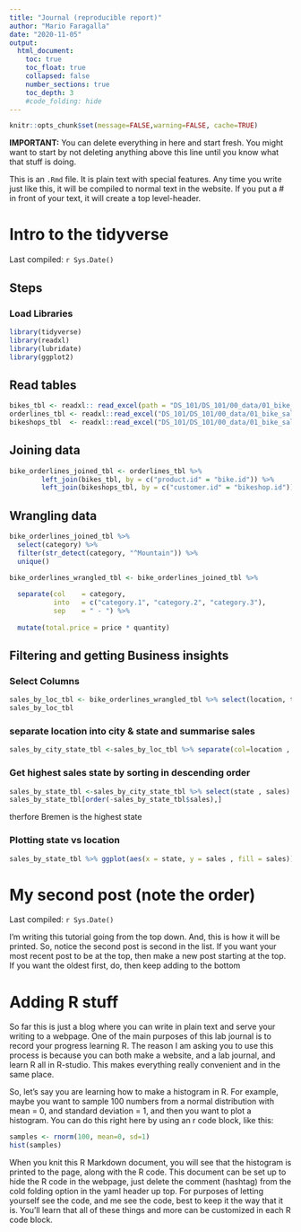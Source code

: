 ```yaml
---
title: "Journal (reproducible report)"
author: "Mario Faragalla"
date: "2020-11-05"
output:
  html_document:
    toc: true
    toc_float: true
    collapsed: false
    number_sections: true
    toc_depth: 3
    #code_folding: hide
---
```


```r
knitr::opts_chunk$set(message=FALSE,warning=FALSE, cache=TRUE)
```

**IMPORTANT:** You can delete everything in here and start fresh. You might want to start by not deleting anything above this line until you know what that stuff is doing.

This is an `.Rmd` file. It is plain text with special features. Any time you write just like this, it will be compiled to normal text in the website. If you put a \# in front of your text, it will create a top level-header.

# Intro to the tidyverse

Last compiled: `r Sys.Date()`

## Steps

### Load Libraries

```r
library(tidyverse)
library(readxl)
library(lubridate)
library(ggplot2)

```

## Read tables
```r
bikes_tbl <- readxl:: read_excel(path = "DS_101/DS_101/00_data/01_bike_sales/01_raw_data/bikes.xlsx")
orderlines_tbl <- readxl::read_excel("DS_101/DS_101/00_data/01_bike_sales/01_raw_data/orderlines.xlsx")
bikeshops_tbl  <- readxl::read_excel("DS_101/DS_101/00_data/01_bike_sales/01_raw_data/bikeshops.xlsx")
```
## Joining data
```r
bike_orderlines_joined_tbl <- orderlines_tbl %>%
        left_join(bikes_tbl, by = c("product.id" = "bike.id")) %>%
        left_join(bikeshops_tbl, by = c("customer.id" = "bikeshop.id"))
```
## Wrangling data
```r
bike_orderlines_joined_tbl %>% 
  select(category) %>%
  filter(str_detect(category, "^Mountain")) %>% 
  unique()
```  
```r
bike_orderlines_wrangled_tbl <- bike_orderlines_joined_tbl %>%
  
  separate(col    = category,
           into   = c("category.1", "category.2", "category.3"),
           sep    = " - ") %>%
  
  mutate(total.price = price * quantity)
```

## Filtering and getting Business insights

### Select Columns

```r
sales_by_loc_tbl <- bike_orderlines_wrangled_tbl %>% select(location, total.price) 
sales_by_loc_tbl
```

### separate location into city & state and summarise sales

```r
sales_by_city_state_tbl <-sales_by_loc_tbl %>% separate(col=location , into=c("city","state"),sep=",",convert=T) %>% group_by(state,city) %>% summarise(sales = sum(total.price))
```

### Get highest sales state by sorting in descending order
```r
sales_by_state_tbl <-sales_by_city_state_tbl %>% select(state , sales)
sales_by_state_tbl[order(-sales_by_state_tbl$sales),]
```
therfore Bremen is the highest state

### Plotting state vs location
```r
sales_by_state_tbl %>% ggplot(aes(x = state, y = sales , fill = sales)) + geom_col()
```


# My second post (note the order)

Last compiled: `r Sys.Date()`

I'm writing this tutorial going from the top down. And, this is how it will be printed. So, notice the second post is second in the list. If you want your most recent post to be at the top, then make a new post starting at the top. If you want the oldest first, do, then keep adding to the bottom

# Adding R stuff

So far this is just a blog where you can write in plain text and serve your writing to a webpage. One of the main purposes of this lab journal is to record your progress learning R. The reason I am asking you to use this process is because you can both make a website, and a lab journal, and learn R all in R-studio. This makes everything really convenient and in the same place. 

So, let's say you are learning how to make a histogram in R. For example, maybe you want to sample 100 numbers from a normal distribution with mean = 0, and standard deviation = 1, and then you want to plot a histogram. You can do this right here by using an r code block, like this:

```r
samples <- rnorm(100, mean=0, sd=1)
hist(samples)
```

When you knit this R Markdown document, you will see that the histogram is printed to the page, along with the R code. This document can be set up to hide the R code in the webpage, just delete the comment (hashtag) from the cold folding option in the yaml header up top. For purposes of letting yourself see the code, and me see the code, best to keep it the way that it is. You'll learn that all of these things and more can be customized in each R code block.